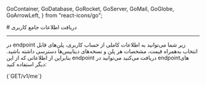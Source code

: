 
  GoContainer,
  GoDatabase,
  GoRocket,
  GoServer,
  GoMail,
  GoGlobe,
  GoArrowLeft,
} from "react-icons/go";


<Layout>
<Head>
<title>مستندات دریافت اطلاعات جامع کاربری با API - لیارا</title>
<meta property="og:title" content="مستندات خدمات رایانش ابری لیارا" />
<meta property="og:description" content="مستندات مربوط به دریافت اطلاعات جامع کاربری با ای‌پی‌آی لیارا"  />
</Head>
# دریافت اطلاعات جامع کاربری
<hr className="mb-2" />

در endpoint زیر شما می‌توانید به اطلاعات کاملی از حساب کاربری، پلن‌های قابل انتخاب به‌همراه قیمت، مشخصات هر پلن و نسخه‌های دیتابیس‌ها دسترسی داشته باشید. بنابراین از اطلاعاتی که از این endpoint دریافت می‌کنید می‌توانید در endpointهای دیگر استفاده کنید:

<div className="h-2" />
<div dir="ltr">
<Highlight className='bash'>
{`GET/v1/me`}
</Highlight>
</div>
<div className="h-2" />

</Layout>